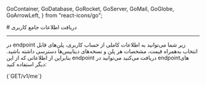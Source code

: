 
  GoContainer,
  GoDatabase,
  GoRocket,
  GoServer,
  GoMail,
  GoGlobe,
  GoArrowLeft,
} from "react-icons/go";


<Layout>
<Head>
<title>مستندات دریافت اطلاعات جامع کاربری با API - لیارا</title>
<meta property="og:title" content="مستندات خدمات رایانش ابری لیارا" />
<meta property="og:description" content="مستندات مربوط به دریافت اطلاعات جامع کاربری با ای‌پی‌آی لیارا"  />
</Head>
# دریافت اطلاعات جامع کاربری
<hr className="mb-2" />

در endpoint زیر شما می‌توانید به اطلاعات کاملی از حساب کاربری، پلن‌های قابل انتخاب به‌همراه قیمت، مشخصات هر پلن و نسخه‌های دیتابیس‌ها دسترسی داشته باشید. بنابراین از اطلاعاتی که از این endpoint دریافت می‌کنید می‌توانید در endpointهای دیگر استفاده کنید:

<div className="h-2" />
<div dir="ltr">
<Highlight className='bash'>
{`GET/v1/me`}
</Highlight>
</div>
<div className="h-2" />

</Layout>